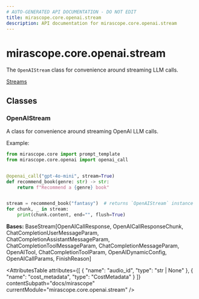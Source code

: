 ```yaml
---
# AUTO-GENERATED API DOCUMENTATION - DO NOT EDIT
title: mirascope.core.openai.stream
description: API documentation for mirascope.core.openai.stream
---
```


# mirascope.core.openai.stream

<ApiType type="Module" />

The `OpenAIStream` class for convenience around streaming LLM calls.

<Info title="Usage">

[Streams](/docs/mirascope/learn/streams)

</Info>

## Classes

### OpenAIStream

<ApiType type="Class" />

A class for convenience around streaming OpenAI LLM calls.

Example:

```python
from mirascope.core import prompt_template
from mirascope.core.openai import openai_call


@openai_call("gpt-4o-mini", stream=True)
def recommend_book(genre: str) -> str:
    return f"Recommend a {genre} book"


stream = recommend_book("fantasy")  # returns `OpenAIStream` instance
for chunk, _ in stream:
    print(chunk.content, end="", flush=True)
```

**Bases:** BaseStream[OpenAICallResponse, OpenAICallResponseChunk, ChatCompletionUserMessageParam, ChatCompletionAssistantMessageParam, ChatCompletionToolMessageParam, ChatCompletionMessageParam, OpenAITool, ChatCompletionToolParam, OpenAIDynamicConfig, OpenAICallParams, FinishReason]

<AttributesTable
  attributes={[
  {
    "name": "audio_id",
    "type": "str | None"
  },
  {
    "name": "cost_metadata",
    "type": "CostMetadata"
  }
]}
  contentSubpath="docs/mirascope"
  currentModule="mirascope.core.openai.stream"
/>



